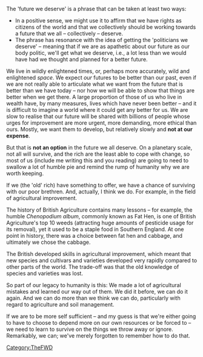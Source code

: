 {{TheFWD header}}{{DISPLAYTITLE:8. Rediscovering the Stuff We Forgot to Remember - Joe Turner}}
The 'future we deserve' is a phrase that can be taken at least two ways: 

*In a positive sense, we might use it to affirm that we have rights as citizens of the world and that we collectively should be working towards a future that we all – collectively – deserve. 
*The phrase has resonance with the idea of getting the 'politicians we deserve' – meaning that if we are as apathetic about our future as our body politic, we'll get what we deserve, i.e., a lot less than we would have had we thought and planned for a better future.

We live in wildly enlightened times, or, perhaps more accurately, wild and enlightened ''space''. We expect ''our'' futures to be better than our past, even if we are not really able to articulate what we want from the future that is better than we have today – nor how we will be able to show that things are better when we get there. A large proportion of those of us who live in wealth have, by many measures, lives which have never been better – and it is difficult to imagine a world where it could get any better for us. We are slow to realise that our future will be shared with billions of people whose urges for improvement are more urgent, more demanding, more ethical than ours. Mostly, we want them to develop, but relatively slowly and '''not at our expense'''. 

But that is '''not an option''' in the future we all deserve. On a planetary scale, not all will survive, and the rich are the least able to cope with change, so most of us (include me writing this and you reading) are going to need to swallow a lot of humble pie and remind the rump of humanity why we are worth keeping. 

If we (the 'old' rich) have something to offer, we have a chance of surviving with our poor brethren. And, actually, I think we do. For example, in the field of agricultural improvement. 

The history of British Agriculture contains many lessons – for example, the humble ''Chenopodium album'', commonly known as Fat Hen, is one of British Agriculture's top 10 weeds (attracting huge amounts of pesticide usage for its removal), yet it used to be a staple food in Southern England. At one point in history, there was a choice between fat hen and cabbage, and ultimately we chose the cabbage. 

The British developed skills in agricultural improvement, which meant that new species and cultivars and varieties developed very rapidly compared to other parts of the world. The trade-off was that the old knowledge of species and varieties was lost. 

So part of our legacy to humanity is this: We made a lot of agricultural mistakes and learned our way out of them. We did it before, we can do it again. And we can do more than we think we can do, particularly with regard to agriculture and soil management.

If we are to be more self sufficient – and my guess is that we're either going to have to choose to depend more on our own resources or be forced to – we need to learn to survive on the things we throw away or ignore. Remarkably, we can; we've merely forgotten to remember how to do that.

{{TheFWD references}}

[[Category:TheFWD]]